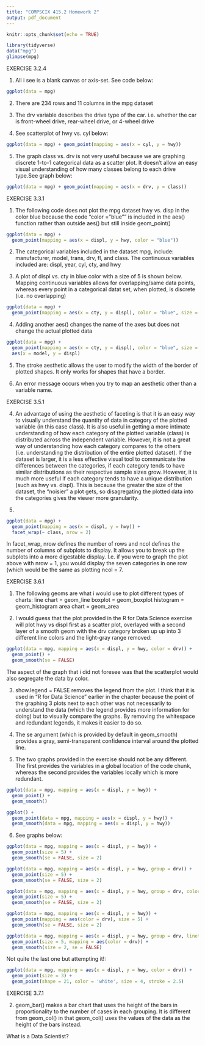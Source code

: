 ```yaml
---
title: "COMPSCIX 415.2 Homework 2"
output: pdf_document
---
```


```r
knitr::opts_chunk$set(echo = TRUE)
```

```r
library(tidyverse)
data("mpg")
glimpse(mpg)
```

EXERCISE 3.2.4

1. All i see is a blank canvas or axis-set. See code below:
```r
ggplot(data = mpg)
```

2. There are 234 rows and 11 columns in the mpg dataset

3. The drv variable describes the drive type of the car. i.e. whether the car is front-wheel drive, rear-wheel drive, or 4-wheel drive

4. See scatterplot of hwy vs. cyl below:
```r
ggplot(data = mpg) + geom_point(mapping = aes(x = cyl, y = hwy))
```

5. The graph class vs. drv is not very useful because we are graphing discrete 1-to-1 categorical data as a scatter plot. It doesn't allow an easy visual understanding of how many classes belong to each drive type.See graph below:
```r
ggplot(data = mpg) + geom_point(mapping = aes(x = drv, y = class))
```

EXERCISE 3.3.1

1. The following code does not plot the mpg dataset hwy vs. disp in the color blue because the code "color = "blue"" is included in the aes() function rather than outside aes() but still inside geom_point()
```r
ggplot(data = mpg) + 
  geom_point(mapping = aes(x = displ, y = hwy, color = "blue"))
```

2. The categorical variables included in the dataset mpg, include: manufacturer, model, trans, drv, fl, and class. The continuous variables included are: displ, year, cyl, cty, and hwy

3. A plot of displ vs. cty in blue color with a size of 5 is shown below. Mapping continuous variables allows for overlapping/same data points, whereas every point in a categorical datat set, when plotted, is discrete (i.e. no overlapping)
```r
ggplot(data = mpg) + 
  geom_point(mapping = aes(x = cty, y = displ), color = "blue", size = 5)
```

4. Adding another aes() changes the name of the axes but does not change the actual plotted data
```r
ggplot(data = mpg) + 
  geom_point(mapping = aes(x = cty, y = displ), color = "blue", size = 5, alpha = 1/20) +
  aes(x = model, y = displ)
```

5. The stroke aesthetic allows the user to modify the width of the border of plotted shapes. It only works for shapes that have a border.

6. An error message occurs when you try to map an aesthetic other than a variable name.

EXERCISE 3.5.1

4. An advantage of using the aesthetic of faceting is that it is an easy way to visually understand the quantity of data in category of the plotted variable (in this case class). It is also useful in getting a more intimate understanding of how each category of the plotted variable (class) is distributed across the independent variable. However, it is not a great way of understanding how each category compares to the others (i.e. understanding the distribution of the entire plotted dataset). If the dataset is larger, it is a less effective visual tool to communicate the differences between the categories, if each category tends to have similar distributions as their respective sample sizes grow. However, it is much more useful if each category tends to have a unique distribution (such as hwy vs. displ). This is because the greater the size of the dataset, the "noisier" a plot gets, so disagregating the plotted data into the categories gives the viewer more granularity.

5.
```r
ggplot(data = mpg) + 
  geom_point(mapping = aes(x = displ, y = hwy)) + 
  facet_wrap(~ class, nrow = 2)
```

In facet_wrap, nrow defines the number of rows and ncol defines the number of columns of subplots to display. It allows you to break up the subplots into a more digestable display. I.e. if you were to graph the plot above with nrow = 1, you would display the seven categories in one row (which would be the same as plotting ncol = 7. 

EXERCISE 3.6.1

1. The following geoms are what i would use to plot different types of charts:
    line chart = geom_line
    boxplot = geom_boxplot
    histogram = geom_histogram
    area chart = geom_area

2. I would guess that the plot provided in the R for Data Science exercise will plot hwy vs displ first as a scatter plot, overlayed with a second layer of a smooth geom with the drv category broken up up into 3 different line colors and the light-gray range removed: 

```r
ggplot(data = mpg, mapping = aes(x = displ, y = hwy, color = drv)) + 
  geom_point() + 
  geom_smooth(se = FALSE)
```

The aspect of the graph that i did not foresee was that the scatterplot would also segregate the data by color.

3. show.legend = FALSE removes the legend from the plot. I think that it is used in "R for Data Science" earlier in the chapter because the point of the graphing 3 plots next to each other was not necessarily to understand the data (which the legend provides more information for doing) but to visually compare the graphs. By removing the whitespace and redundant legends, it makes it easier to do so.

4. The se argument (which is provided by default in geom_smooth) provides a gray, semi-transparent confidence interval around the plotted line.

5. The two graphs provided in the exercise should not be any different. The first provides the variables in a global location of the code chunk, whereas the second provides the variables locally which is more redundant.

```r
ggplot(data = mpg, mapping = aes(x = displ, y = hwy)) + 
  geom_point() + 
  geom_smooth()

ggplot() + 
  geom_point(data = mpg, mapping = aes(x = displ, y = hwy)) + 
  geom_smooth(data = mpg, mapping = aes(x = displ, y = hwy))
```


6. See graphs below:

```r
ggplot(data = mpg, mapping = aes(x = displ, y = hwy)) +
  geom_point(size = 5) + 
  geom_smooth(se = FALSE, size = 2)
```

```r
ggplot(data = mpg, mapping = aes(x = displ, y = hwy, group = drv)) +
  geom_point(size = 5) +
  geom_smooth(se = FALSE, size = 2)
```

```r
ggplot(data = mpg, mapping = aes(x = displ, y = hwy, group = drv, color = drv)) +
  geom_point(size = 5) +
  geom_smooth(se = FALSE, size = 2)
```

```r
ggplot(data = mpg, mapping = aes(x = displ, y = hwy)) +
  geom_point(mapping = aes(color = drv), size = 5) +
  geom_smooth(se = FALSE, size = 2)
```

```r
ggplot(data = mpg, mapping = aes(x = displ, y = hwy, group = drv, linetype = drv)) +
  geom_point(size = 5, mapping = aes(color = drv)) +
  geom_smooth(size = 2, se = FALSE)
```

Not quite the last one but attempting it!:
```r
ggplot(data = mpg, mapping = aes(x = displ, y = hwy, color = drv)) +
  geom_point(size = 3) +
  geom_point(shape = 21, color = 'white', size = 4, stroke = 2.5)
```

EXERCISE 3.7.1

2. geom_bar() makes a bar chart that uses the height of the bars in proportionality to the number of cases in each grouping. It is different from geom_col() in that geom_col() uses the values of the data as the height of the bars instead.

What is a Data Scientist?
